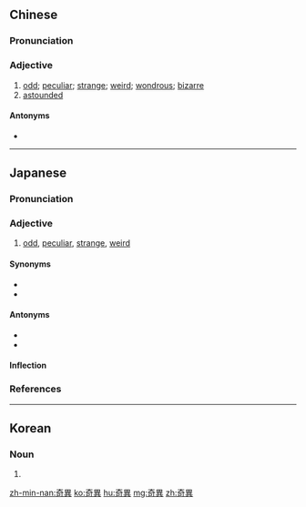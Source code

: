 {{also|奇异}}
==Chinese==
{{zh-forms|s=奇异}}

===Pronunciation===
{{zh-pron
|m=qíyì
|c=kei4 ji6
|h=pfs=khì-yi
|mn=kî-ī/twv:kî-īⁿ
|cat=a
}}

===Adjective===
{{zh-adj}}

# [[odd]]; [[peculiar]]; [[strange]]; [[weird]]; [[wondrous]]; [[bizarre]]
# [[astounded]]

====Antonyms====
* {{zh-l|平庸}}

----

==Japanese==
{{ja-kanjitab|き|い|yomi=o}}

===Pronunciation===
{{ja-pron|きい|y=o|acc=a|acc_ref=NHK}}

===Adjective===
{{ja-adj|き.い|infl=na}}

# [[odd]], [[peculiar]], [[strange]], [[weird]]

====Synonyms====
* {{l|ja|風変わり}}
* {{l|ja|特異}}

====Antonyms====
* {{l|ja|平凡}}
* {{l|ja|凡庸}}

====Inflection====
{{ja-na|き.い}}

===References===
<references/>

----

==Korean==
{{ko-hanjatab}}

===Noun===
{{ko-noun|hj|hangeul=기이}}

# {{hanja form of|기이|[[strangeness]], [[weirdness]]}}

[[zh-min-nan:奇異]]
[[ko:奇異]]
[[hu:奇異]]
[[mg:奇異]]
[[zh:奇異]]